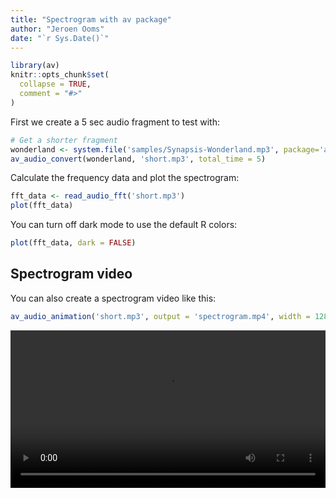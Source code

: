 ```yaml
---
title: "Spectrogram with av package"
author: "Jeroen Ooms"
date: "`r Sys.Date()`"
---
```


```r
library(av)
knitr::opts_chunk$set(
  collapse = TRUE,
  comment = "#>"
)
```

First we create a 5 sec audio fragment to test with:


```r
# Get a shorter fragment
wonderland <- system.file('samples/Synapsis-Wonderland.mp3', package='av')
av_audio_convert(wonderland, 'short.mp3', total_time = 5)
```

Calculate the frequency data and plot the spectrogram:

```r
fft_data <- read_audio_fft('short.mp3')
plot(fft_data)
```

You can turn off dark mode to use the default R colors:

```r
plot(fft_data, dark = FALSE)
```

## Spectrogram video

You can also create a spectrogram video like this:

```r
av_audio_animation('short.mp3', output = 'spectrogram.mp4', width = 1280, height = 720, res = 144)
```

<video width="100%" controls>
<source src="spectrogram.mp4" type="video/mp4">
Your browser does not support the video tag.
</video>

## Compare with seewave

Compare spectrograms using the `tico` audio sample included with the seewave package:

```r
library(seewave)
library(ggplot2)
data(tico)
ggspectro(tico, ovlp = 50) + geom_tile(aes(fill = amplitude)) + stat_contour()
```

To use av, we first save the wav file and then create spectrogram:

```r
# First export wav file
savewav(tico, filename = 'tico.wav')
plot(read_audio_fft('tico.wav'))
```

## Compare with phonTools

Use the audio sample included with phonTools:

```r
library(phonTools)
data(sound)
spectrogram(sound, maxfreq = sound$fs/2)
```


Save the wav file and then create spectrogram. We match the default window function from phonTools:

```r
phonTools::writesound(sound, 'sound.wav')
plot(read_audio_fft('sound.wav', window = phonTools::windowfunc(1024, 'kaiser')))
```

